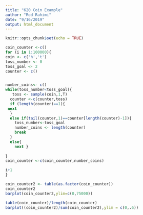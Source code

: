 ---
title: "620 Coin Example"
author: "Rod Rahimi"
date: "9/16/2019"
output: html_document
---

```{r setup, include=FALSE}
knitr::opts_chunk$set(echo = TRUE)
```

```{r}
coin_counter <-c()
for (i in 1:100000){
coin <- c('h','t')
toss_number <- 0
toss_goal <- 2
counter <- c()


number_coins<- c()
while(toss_number<toss_goal){
   toss <- sample(coin,1,T)
  counter <-c(counter,toss)
  if (length(counter)==1){
 next
  }
  else if(tail(counter,1)==counter[length(counter)-1]){
    toss_number<-toss_goal
    number_coins <- length(counter)
    break
  }
  else{ 
    next }
 
}
coin_counter <-c(coin_counter,number_coins)

i+1
}


```


```{r}
coin_counter2 <- table(as.factor(coin_counter))
coin_counter2
barplot(coin_counter2,ylim=c(0,75000))

table(coin_counter)/length(coin_counter)
barplot((coin_counter2)/sum(coin_counter2),ylim = c(0,.6))



```


